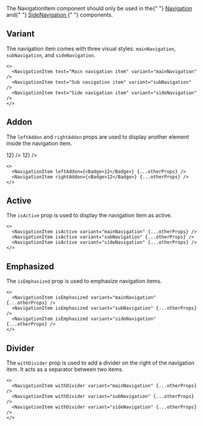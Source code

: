 
<Callout title="Usage" className="mt-24">
  The NavigationItem component should only be used in the{" "}
  <a href="/docs/components/navigation">Navigation</a> and{" "}
  <a className="ml-0" href="/docs/components/side-navigation">
    SideNavigation
  </a>{" "}
  components.
</Callout>

## Variant

The navigation item comes with three visual styles: `mainNavigation`, `subNavigation`, and `sideNavigation`.

<Preview className="items-center">
  <div className="bg-complementary h-[68px] flex items-center justify-center px-16">
    <NavigationItem text="Main navigation item" variant="mainNavigation" />
  </div>
  <NavigationItem text="Sub navigation item" variant="subNavigation" />
  <NavigationItem text="Side navigation item" variant="sideNavigation" />
</Preview>

```tsx sandbox
<>
  <NavigationItem text="Main navigation item" variant="mainNavigation" />
  <NavigationItem text="Sub navigation item" variant="subNavigation" />
  <NavigationItem text="Side navigation item" variant="sideNavigation" />
</>
```

## Addon

The `leftAddon` and `rightAddon` props are used to display another element inside the navigation item.

<Preview>
  <NavigationItem
    text="Navigation item"
    variant="sideNavigation"
    leftAddon={<Badge>12</Badge>}
  />
  <NavigationItem
    text="Navigation item"
    variant="sideNavigation"
    rightAddon={<Badge>12</Badge>}
  />
</Preview>

```tsx
<>
  <NavigationItem leftAddon={<Badge>12</Badge>} {...otherProps} />
  <NavigationItem rightAddon={<Badge>12</Badge>} {...otherProps} />
</>
```

## Active

The `isActive` prop is used to display the navigation item as active.

<Preview className="items-center">
  <div className="bg-complementary h-[68px] flex items-center justify-center px-16">
    <NavigationItem
      isActive
      text="Main navigation item"
      variant="mainNavigation"
    />
  </div>
  <NavigationItem isActive text="Sub navigation item" variant="subNavigation" />
  <NavigationItem
    isActive
    text="Side navigation item"
    variant="sideNavigation"
  />
</Preview>

```tsx
<>
  <NavigationItem isActive variant="mainNavigation" {...otherProps} />
  <NavigationItem isActive variant="subNavigation" {...otherProps} />
  <NavigationItem isActive variant="sideNavigation" {...otherProps} />
</>
```

## Emphasized

The `isEmphasized` prop is used to emphasize navigation items.

<Preview className="items-center">
  <NavigationItem
    isEmphasized
    text="Sub navigation item"
    variant="subNavigation"
  />
  <NavigationItem
    isEmphasized
    text="Side navigation item"
    variant="sideNavigation"
  />
</Preview>

```tsx
<>
  <NavigationItem isEmphasized variant="mainNavigation" {...otherProps} />
  <NavigationItem isEmphasized variant="subNavigation" {...otherProps} />
  <NavigationItem isEmphasized variant="sideNavigation" {...otherProps} />
</>
```

## Divider

The `withDivider` prop is used to add a divider on the right of the navigation item. It acts as a separator between two items.

<Preview className="items-center">
  <div className="bg-complementary h-[68px] flex items-center justify-center px-16">
    <NavigationItem
      withDivider
      text="Main navigation item"
      variant="mainNavigation"
    />
  </div>
  <NavigationItem
    withDivider
    text="Sub navigation item"
    variant="subNavigation"
  />
  <NavigationItem
    withDivider
    text="Side navigation item"
    variant="sideNavigation"
  />
</Preview>

```tsx
<>
  <NavigationItem withDivider variant="mainNavigation" {...otherProps} />
  <NavigationItem withDivider variant="subNavigation" {...otherProps} />
  <NavigationItem withDivider variant="sideNavigation" {...otherProps} />
</>
```
